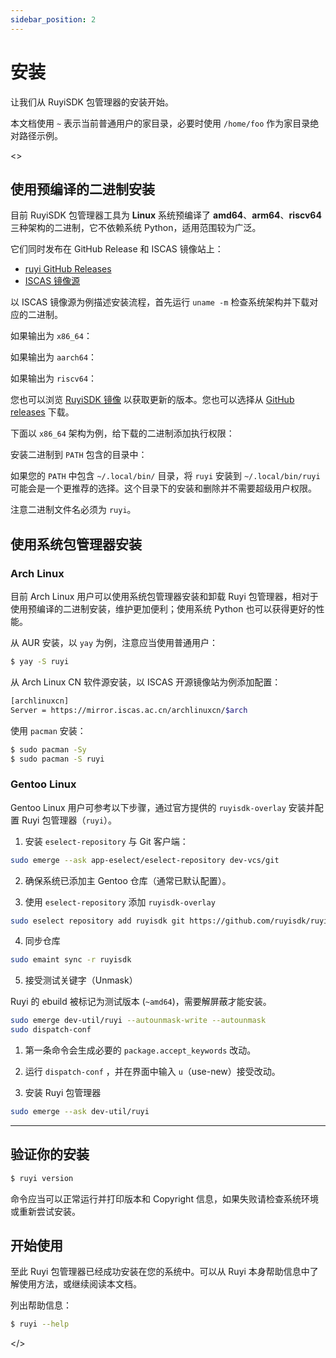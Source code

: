 ```yaml
---
sidebar_position: 2
---
```



# 安装

让我们从 RuyiSDK 包管理器的安装开始。

本文档使用 ``~`` 表示当前普通用户的家目录，必要时使用 ``/home/foo`` 作为家目录绝对路径示例。

<ReleaseProvider>
  <>

## 使用预编译的二进制安装

目前 RuyiSDK 包管理器工具为 **Linux** 系统预编译了 **amd64**、**arm64**、**riscv64** 三种架构的二进制，它不依赖系统 Python，适用范围较为广泛。

它们同时发布在 GitHub Release 和 ISCAS 镜像站上：

- [ruyi GitHub Releases](https://github.com/RuyiSDK/ruyi/releases/)
- [ISCAS 镜像源](https://mirror.iscas.ac.cn/ruyisdk/ruyi/releases/)

以 ISCAS 镜像源为例描述安装流程，首先运行 ``uname -m`` 检查系统架构并下载对应的二进制。

如果输出为 ``x86_64``：

<DownloadRuyi arch="x86_64" />

如果输出为 ``aarch64``：

<DownloadRuyi arch="aarch64" />

如果输出为 ``riscv64``：

<DownloadRuyi arch="riscv64" />

您也可以浏览 [RuyiSDK 镜像](https://mirror.iscas.ac.cn/ruyisdk/ruyi/releases/) 以获取更新的版本。您也可以选择从 [GitHub releases](https://github.com/ruyisdk/ruyi/releases) 下载。

下面以 ``x86_64`` 架构为例，给下载的二进制添加执行权限：

<ChmodCommand arch="x86_64" />

安装二进制到 ``PATH`` 包含的目录中：

<CpCommand arch="x86_64" />

如果您的 ``PATH`` 中包含 ``~/.local/bin/`` 目录，将 ``ruyi`` 安装到 ``~/.local/bin/ruyi`` 可能会是一个更推荐的选择。这个目录下的安装和删除并不需要超级用户权限。

注意二进制文件名必须为 ``ruyi``。

## 使用系统包管理器安装

### Arch Linux

目前 Arch Linux 用户可以使用系统包管理器安装和卸载 Ruyi 包管理器，相对于使用预编译的二进制安装，维护更加便利；使用系统 Python 也可以获得更好的性能。

从 AUR 安装，以 ``yay`` 为例，注意应当使用普通用户：

```bash
$ yay -S ruyi
```

从 Arch Linux CN 软件源安装，以 ISCAS 开源镜像站为例添加配置：

```bash
[archlinuxcn]
Server = https://mirror.iscas.ac.cn/archlinuxcn/$arch
```

使用 ``pacman`` 安装：

```bash
$ sudo pacman -Sy
$ sudo pacman -S ruyi
```


### Gentoo Linux

Gentoo Linux 用户可参考以下步骤，通过官方提供的 `ruyisdk-overlay` 安装并配置 Ruyi 包管理器（`ruyi`）。



1. 安装 `eselect-repository` 与 Git 客户端：

```bash
sudo emerge --ask app-eselect/eselect-repository dev-vcs/git
```

2. 确保系统已添加主 Gentoo 仓库（通常已默认配置）。


3. 使用 `eselect-repository` 添加 `ruyisdk-overlay`

```bash
sudo eselect repository add ruyisdk git https://github.com/ruyisdk/ruyisdk-overlay.git
```

4. 同步仓库

```bash
sudo emaint sync -r ruyisdk
```

5. 接受测试关键字（Unmask）

Ruyi 的 ebuild 被标记为测试版本 (`~amd64`)，需要解屏蔽才能安装。

```bash
sudo emerge dev-util/ruyi --autounmask-write --autounmask
sudo dispatch-conf
```

1. 第一条命令会生成必要的 `package.accept_keywords` 改动。
2. 运行 `dispatch-conf` ，并在界面中输入 `u`（use-new）接受改动。


6. 安装 Ruyi 包管理器

```bash
sudo emerge --ask dev-util/ruyi
```

---


## 验证你的安装

```bash
$ ruyi version
```

命令应当可以正常运行并打印版本和 Copyright 信息，如果失败请检查系统环境或重新尝试安装。


## 开始使用

至此 Ruyi 包管理器已经成功安装在您的系统中。可以从 Ruyi 本身帮助信息中了解使用方法，或继续阅读本文档。

列出帮助信息：

```bash
$ ruyi --help
```

  </>
</ReleaseProvider>